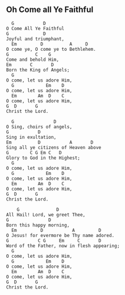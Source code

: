 ## Oh Come all Ye Faithful

```{}
  G           D
O Come All Ye Faithful
G             D
Joyful and triumphant,
  Em         D          A     D
O come ye, O come ye to Bethlehem.
G          C    G
Come and behold Him,
Em       C       D
Born the King of Angels;
  G
O come, let us adore Him,
  G            Em    D
O come, let us adore Him,
  Em        Am  D    C
O come, let us adore Him,
G  D       G
Christ the Lord.

  G               D
O Sing, choirs of angels,
G           D
Sing in exultation,
Em          D           A       D
Sing all ye citizens of Heaven above
G        C G Em C   D
Glory to God in the Highest;
  G
O come, let us adore Him,
  G            Em    D
O come, let us adore Him,
  Em        Am  D    C
O come, let us adore Him,
G  D       G
Christ the Lord.

    G              D
All Hail! Lord, we greet Thee,
G               D
Born this happy morning,
  Em         D           A         D
O Jesus! for evermore be Thy name adored.
G           C G     Em     C       D
Word of the Father, now in flesh appearing;
  G
O come, let us adore Him,
  G            Em    D
O come, let us adore Him,
  Em        Am  D    C
O come, let us adore Him,
G  D       G
Christ the Lord.
```

